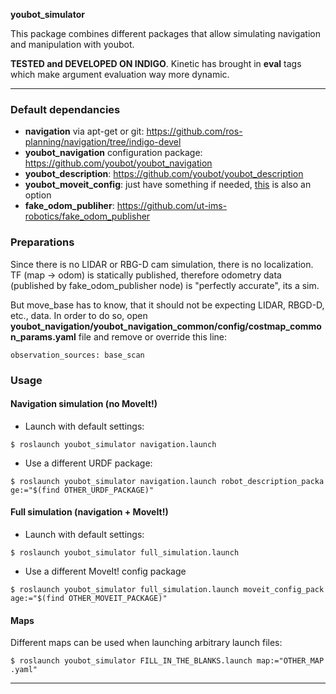 ''' youbot_simulator '''

This package combines different packages that allow simulating navigation and manipulation with youbot.

''' TESTED and DEVELOPED ON INDIGO '''. Kinetic has brought in '''eval''' tags which make argument evaluation way more dynamic.
----
=== Default dependancies ===
* '''navigation''' via apt-get or git: https://github.com/ros-planning/navigation/tree/indigo-devel
* '''youbot_navigation''' configuration package: https://github.com/youbot/youbot_navigation
* '''youbot_description''': https://github.com/youbot/youbot_description
* '''youbot_moveit_config''': just have something if needed, [https://github.com/svenschneider/youbot-manipulation/tree/indigo/youbot_moveit this] is also an option
* '''fake_odom_publiher''': https://github.com/ut-ims-robotics/fake_odom_publisher

=== Preparations ===
Since there is no LIDAR or RBG-D cam simulation, there is no localization. TF (map -> odom) is statically published, therefore odometry data (published by fake_odom_publisher node) is "perfectly accurate", its a sim.

But move_base has to know, that it should not be expecting LIDAR, RBGD-D, etc., data. In order to do so, open ''' youbot_navigation/youbot_navigation_common/config/costmap_common_params.yaml''' file and remove or override this line: 
 observation_sources: base_scan

=== Usage ===
==== Navigation simulation (no MoveIt!) ====
* Launch with default settings:
 $ roslaunch youbot_simulator navigation.launch

* Use a different URDF package:
 $ roslaunch youbot_simulator navigation.launch robot_description_package:="$(find OTHER_URDF_PACKAGE)"

==== Full simulation (navigation + MoveIt!) ====
* Launch with default settings:
 $ roslaunch youbot_simulator full_simulation.launch

* Use a different MoveIt! config package
 $ roslaunch youbot_simulator full_simulation.launch moveit_config_package:="$(find OTHER_MOVEIT_PACKAGE)"

==== Maps ====
Different maps can be used when launching arbitrary launch files:
 $ roslaunch youbot_simulator FILL_IN_THE_BLANKS.launch map:="OTHER_MAP.yaml"
----
